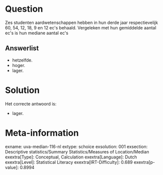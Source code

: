Question
========

Zes studenten aardwetenschappen hebben in hun derde jaar respectievelijk
60, 54, 12, 18, 9 en 12 ec\'s behaald. Vergeleken met hun gemiddelde
aantal ec\'s is hun mediane aantal ec\'s


Answerlist
----------

* hetzelfde.
* hoger.
* lager.

Solution
========

Het correcte antwoord is: 

* lager.

Meta-information
================
exname: uva-median-116-nl
extype: schoice
exsolution: 001
exsection: Descriptive statistics/Summary Statistics/Measures of Location/Median
exextra[Type]: Conceptual, Calculation
exextra[Language]: Dutch
exextra[Level]: Statistical Literacy
exextra[IRT-Difficulty]: 0.689
exextra[p-value]: 0.8994
